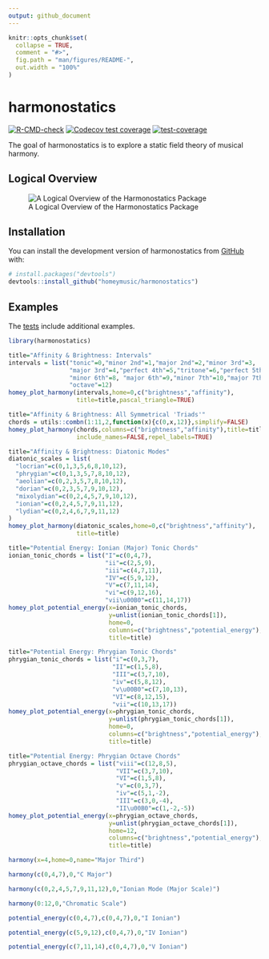 ```yaml
---
output: github_document
---
```


<!-- README.md is generated from README.Rmd. Please edit that file -->

```r
knitr::opts_chunk$set(
  collapse = TRUE,
  comment = "#>",
  fig.path = "man/figures/README-",
  out.width = "100%"
)
```

# harmonostatics

<!-- badges: start -->

[![R-CMD-check](https://github.com/homeymusic/a_field_theory_of_musical_harmony/actions/workflows/R-CMD-check.yaml/badge.svg)](https://github.com/homeymusic/a_field_theory_of_musical_harmony/actions/workflows/R-CMD-check.yaml) [![Codecov test coverage](https://codecov.io/gh/homeymusic/a_field_theory_of_musical_harmony/branch/main/graph/badge.svg?token=RMOXE1JT89)](https://codecov.io/gh/homeymusic/a_field_theory_of_musical_harmony) [![test-coverage](https://github.com/homeymusic/a_field_theory_of_musical_harmony/actions/workflows/test-coverage.yaml/badge.svg)](https://github.com/homeymusic/a_field_theory_of_musical_harmony/actions/workflows/test-coverage.yaml)

<!-- badges: end -->

The goal of harmonostatics is to explore a static field theory of musical harmony.

## Logical Overview

![A Logical Overview of the Harmonostatics Package](images/logical_overview.png)

## Installation

You can install the development version of harmonostatics from [GitHub](https://github.com/) with:

``` r
# install.packages("devtools")
devtools::install_github("homeymusic/harmonostatics")
```

## Examples

The [tests](https://github.com/homeymusic/harmonostatics/tree/main/tests/testthat) include additional examples.

```r
library(harmonostatics)
```

```r
title="Affinity & Brightness: Intervals"
intervals = list("tonic"=0,"minor 2nd"=1,"major 2nd"=2,"minor 3rd"=3,
                 "major 3rd"=4,"perfect 4th"=5,"tritone"=6,"perfect 5th"=7,
                 "minor 6th"=8, "major 6th"=9,"minor 7th"=10,"major 7th"=11,
                 "octave"=12)
homey_plot_harmony(intervals,home=0,c("brightness","affinity"),
                   title=title,pascal_triangle=TRUE)
```

```r
title="Affinity & Brightness: All Symmetrical 'Triads'"
chords = utils::combn(1:11,2,function(x){c(0,x,12)},simplify=FALSE)
homey_plot_harmony(chords,columns=c("brightness","affinity"),title=title,
                   include_names=FALSE,repel_labels=TRUE)
```

```r
title="Affinity & Brightness: Diatonic Modes"
diatonic_scales = list(
  "locrian"=c(0,1,3,5,6,8,10,12),
  "phrygian"=c(0,1,3,5,7,8,10,12),
  "aeolian"=c(0,2,3,5,7,8,10,12),
  "dorian"=c(0,2,3,5,7,9,10,12),
  "mixolydian"=c(0,2,4,5,7,9,10,12),
  "ionian"=c(0,2,4,5,7,9,11,12),
  "lydian"=c(0,2,4,6,7,9,11,12)
)
homey_plot_harmony(diatonic_scales,home=0,c("brightness","affinity"),
                   title=title)
```

```r
title="Potential Energy: Ionian (Major) Tonic Chords"
ionian_tonic_chords = list("I"=c(0,4,7),
                           "ii"=c(2,5,9),
                           "iii"=c(4,7,11),
                           "IV"=c(5,9,12),
                           "V"=c(7,11,14),
                           "vi"=c(9,12,16),
                           "vii\u00B0"=c(11,14,17))
homey_plot_potential_energy(x=ionian_tonic_chords,
                            y=unlist(ionian_tonic_chords[1]),
                            home=0,
                            columns=c("brightness","potential_energy"), 
                            title=title)
```

```r
title="Potential Energy: Phrygian Tonic Chords"
phrygian_tonic_chords = list("i"=c(0,3,7),
                             "II"=c(1,5,8),
                             "III"=c(3,7,10),
                             "iv"=c(5,8,12),
                             "v\u00B0"=c(7,10,13),
                             "VI"=c(8,12,15),
                             "vii"=c(10,13,17))
homey_plot_potential_energy(x=phrygian_tonic_chords,
                            y=unlist(phrygian_tonic_chords[1]),
                            home=0,
                            columns=c("brightness","potential_energy"), 
                            title=title)
```

```r
title="Potential Energy: Phrygian Octave Chords"
phrygian_octave_chords = list("viii"=c(12,8,5),
                              "VII"=c(3,7,10),
                              "VI"=c(1,5,8),
                              "v"=c(0,3,7),
                              "iv"=c(5,1,-2),
                              "III"=c(3,0,-4),
                              "II\u00B0"=c(1,-2,-5))
homey_plot_potential_energy(x=phrygian_octave_chords,
                            y=unlist(phrygian_octave_chords[1]),
                            home=12,
                            columns=c("brightness","potential_energy"), 
                            title=title)
```

```r
harmony(x=4,home=0,name="Major Third")
```

```r
harmony(c(0,4,7),0,"C Major")
```

```r
harmony(c(0,2,4,5,7,9,11,12),0,"Ionian Mode (Major Scale)")
```

```r
harmony(0:12,0,"Chromatic Scale")
```

```r
potential_energy(c(0,4,7),c(0,4,7),0,"I Ionian")
```

```r
potential_energy(c(5,9,12),c(0,4,7),0,"IV Ionian")
```

```r
potential_energy(c(7,11,14),c(0,4,7),0,"V Ionian")
```
